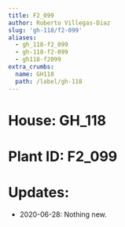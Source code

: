 ```yaml
---
title: F2_099
author: Roberto Villegas-Diaz
slug: 'gh-118/f2-099'
aliases:
  - gh_118-f2_099
  - gh-118-f2-099
  - gh118-f2099
extra_crumbs:
  name: GH118
  path: /label/gh-118
---
```


# **House**: GH_118
# **Plant ID**: F2_099
# **Updates**: 
 - 2020-06-28: Nothing new.
